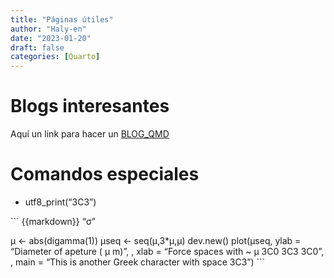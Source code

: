 ```yaml
---
title: "Páginas útiles"
author: "Haly-en"
date: "2023-01-20"
draft: false
categories: [Quarto]
---
```


# Blogs interesantes


 Aquí un link para hacer un [BLOG_QMD](https://ivelasq.quarto.pub/building-a-blog-with-quarto/workflow/write-docs/)

# Comandos especiales

- utf8_print("\u03C3")

``` {{markdown}}
"σ"

μ <- abs(digamma(1))
μseq <- seq(μ,3*μ,μ)
dev.new()
plot(μseq, ylab = "Diameter of apeture ( μ m)",
  , xlab = "Force spaces with ~ μ  \u03C0  \u03C3  \u03C0 ",
  , main = "This is another Greek character with space \u03C3")
```
